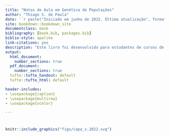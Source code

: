 ```yaml
--- 
title: "Notas de Aula em Genética de Populações"
author: "Thiago S. de Paula"
date: '`r paste("Iniciado em junho de 2022. Última atualização", format(Sys.Date(),"%B de %Y", locale = "pt_BR"))`'
site: bookdown::bookdown_site
documentclass: book
bibliography: [book.bib, packages.bib]
biblio-style: apalike
link-citations: yes
description: "Este livro foi desenvolvido para estudantes de cursos de Genética de Populações da Graduação e Pós-Graduação."
output:
  html_document:
    number_sections: true
  pdf_document:
    number_sections: true
  tufte::tufte_handout: default
  tufte::tufte_html: default

header-includes: 
- \usepackage{caption}
- \usepackage{multirow}
- \usepackage{xcolor}

---
```



# {-}


```r
knitr::include_graphics("figs/capa_v.2022.svg")
```



